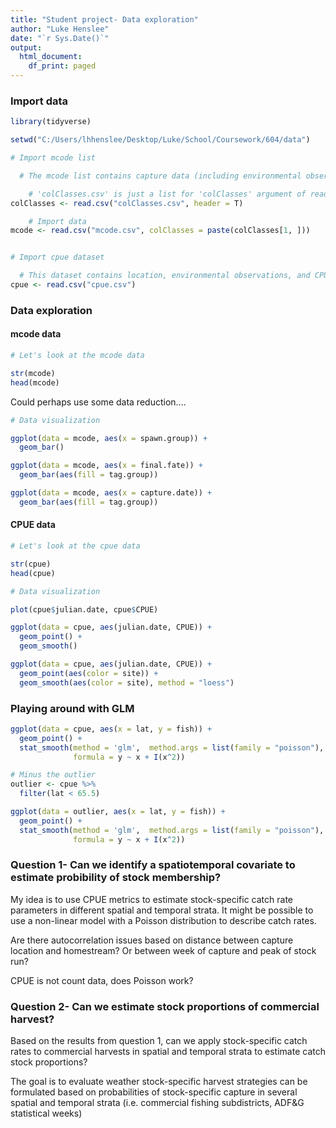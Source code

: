 ```yaml
---
title: "Student project- Data exploration"
author: "Luke Henslee"
date: "`r Sys.Date()`"
output:
  html_document:
    df_print: paged
---
```


### Import data
```r

library(tidyverse)

setwd("C:/Users/lhhenslee/Desktop/Luke/School/Coursework/604/data")

# Import mcode list

  # The mcode list contains capture data (including environmental observations), recapture information, acoustic detection history, and final fates for each tagged salmon

    # 'colClasses.csv' is just a list for 'colClasses' argument of read.csv() 
colClasses <- read.csv("colClasses.csv", header = T)

    # Import data
mcode <- read.csv("mcode.csv", colClasses = paste(colClasses[1, ])) 


# Import cpue dataset

  # This dataset contains location, environmental observations, and CPUE for each sample attempt
cpue <- read.csv("cpue.csv")

```


### Data exploration

#### mcode data
```r
# Let's look at the mcode data

str(mcode)
head(mcode)

```

Could perhaps use some data reduction.... 

```r
# Data visualization

ggplot(data = mcode, aes(x = spawn.group)) +
  geom_bar()

ggplot(data = mcode, aes(x = final.fate)) +
  geom_bar(aes(fill = tag.group))

ggplot(data = mcode, aes(x = capture.date)) +
  geom_bar(aes(fill = tag.group))

```

#### CPUE data
```r
# Let's look at the cpue data

str(cpue)
head(cpue)

```

```r
# Data visualization

plot(cpue$julian.date, cpue$CPUE)

ggplot(data = cpue, aes(julian.date, CPUE)) +
  geom_point() +
  geom_smooth()

ggplot(data = cpue, aes(julian.date, CPUE)) +
  geom_point(aes(color = site)) +
  geom_smooth(aes(color = site), method = "loess")


```

### Playing around with GLM
```r

ggplot(data = cpue, aes(x = lat, y = fish)) +
  geom_point() +
  stat_smooth(method = 'glm',  method.args = list(family = "poisson"),
              formula = y ~ x + I(x^2))

# Minus the outlier
outlier <- cpue %>% 
  filter(lat < 65.5)

ggplot(data = outlier, aes(x = lat, y = fish)) +
  geom_point() +
  stat_smooth(method = 'glm',  method.args = list(family = "poisson"),
              formula = y ~ x + I(x^2))

```


### Question 1- Can we identify a spatiotemporal covariate to estimate probibility of stock membership?

My idea is to use CPUE metrics to estimate stock-specific catch rate parameters in different spatial and temporal strata. It might be possible to use a non-linear model with a Poisson distribution to describe catch rates.

Are there autocorrelation issues based on distance between capture location and homestream? Or between week of capture and peak of stock run?

CPUE is not count data, does Poisson work?

### Question 2- Can we estimate stock proportions of commercial harvest?

Based on the results from question 1, can we apply stock-specific catch rates to commercial harvests in spatial and temporal strata to estimate catch stock proportions?

The goal is to evaluate weather stock-specific harvest strategies can be formulated based on probabilities of stock-specific capture in several spatial and temporal strata (i.e. commercial fishing subdistricts, ADF&G statistical weeks)

